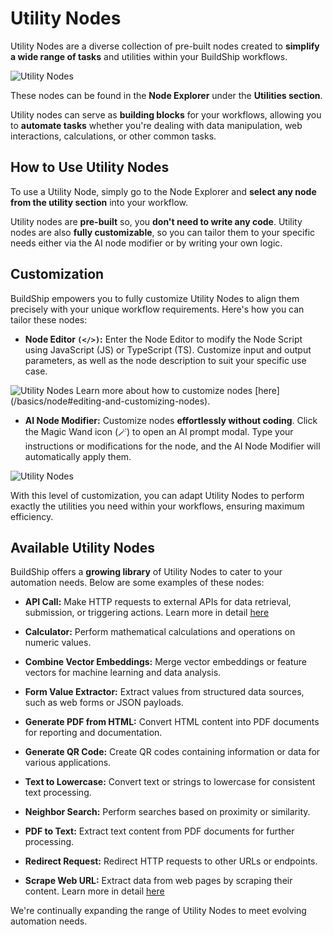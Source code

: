 # Utility Nodes


Utility Nodes are a diverse collection of pre-built nodes created to **simplify a wide range of tasks** and utilities
within your BuildShip workflows.

<Image src={utility1} alt='Utility Nodes' width={1200} />

These nodes can be found in the **Node Explorer** under the **Utilities section**.

Utility nodes can serve as **building blocks** for your workflows, allowing you to **automate tasks** whether you're
dealing with data manipulation, web interactions, calculations, or other common tasks.

## How to Use Utility Nodes

To use a Utility Node, simply go to the Node Explorer and **select any node from the utility section** into your
workflow.

Utility nodes are **pre-built** so, you **don't need to write any code**. Utility nodes are also **fully customizable**,
so you can tailor them to your specific needs either via the AI node modifier or by writing your own logic.

## Customization

BuildShip empowers you to fully customize Utility Nodes to align them precisely with your unique workflow requirements.
Here's how you can tailor these nodes:

- **Node Editor `(</>)`:** Enter the Node Editor to modify the Node Script using JavaScript (JS) or TypeScript (TS).
  Customize input and output parameters, as well as the node description to suit your specific use case.

<Image src={utility2} alt='Utility Nodes' width={1200} />

<Callout emoji='💡'>
  Learn more about how to customize nodes [here](/basics/node#editing-and-customizing-nodes).
</Callout>

- **AI Node Modifier:** Customize nodes **effortlessly without coding**. Click the Magic Wand icon (🪄) to open an AI
  prompt modal. Type your instructions or modifications for the node, and the AI Node Modifier will automatically apply
  them.

<Image src={utility3} alt='Utility Nodes' width={1200} />

With this level of customization, you can adapt Utility Nodes to perform exactly the utilities you need within your
workflows, ensuring maximum efficiency.

## Available Utility Nodes

BuildShip offers a **growing library** of Utility Nodes to cater to your automation needs. Below are some examples of
these nodes:

- **API Call:** Make HTTP requests to external APIs for data retrieval, submission, or triggering actions. Learn more in
  detail [here](/core-nodes/api-call-node)

- **Calculator:** Perform mathematical calculations and operations on numeric values.

- **Combine Vector Embeddings:** Merge vector embeddings or feature vectors for machine learning and data analysis.

- **Form Value Extractor:** Extract values from structured data sources, such as web forms or JSON payloads.

- **Generate PDF from HTML:** Convert HTML content into PDF documents for reporting and documentation.

- **Generate QR Code:** Create QR codes containing information or data for various applications.

- **Text to Lowercase:** Convert text or strings to lowercase for consistent text processing.

- **Neighbor Search:** Perform searches based on proximity or similarity.

- **PDF to Text:** Extract text content from PDF documents for further processing.

- **Redirect Request:** Redirect HTTP requests to other URLs or endpoints.

- **Scrape Web URL:** Extract data from web pages by scraping their content. Learn more in detail
  [here](/utility-nodes/scrape-web-url)

We're continually expanding the range of Utility Nodes to meet evolving automation needs.

